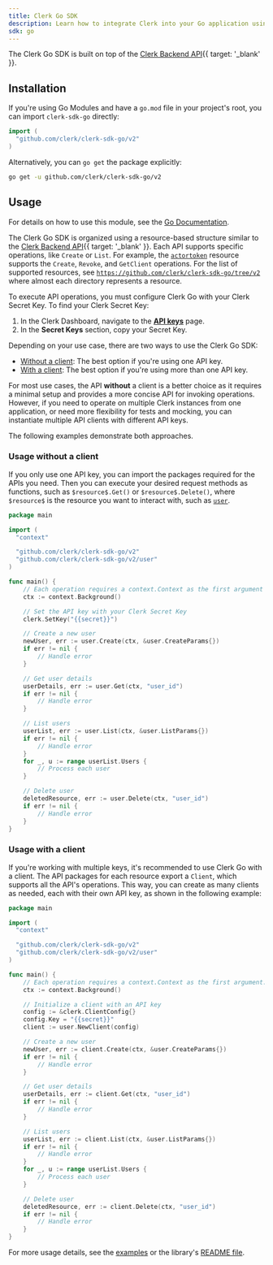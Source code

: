 ```yaml
---
title: Clerk Go SDK
description: Learn how to integrate Clerk into your Go application using the Clerk Go SDK.
sdk: go
---
```


The Clerk Go SDK is built on top of the [Clerk Backend API](/docs/reference/backend-api){{ target: '_blank' }}.

## Installation

If you're using Go Modules and have a `go.mod` file in your project's root, you can import `clerk-sdk-go` directly:

```go
import (
  "github.com/clerk/clerk-sdk-go/v2"
)
```

Alternatively, you can `go get` the package explicitly:

```sh {{ filename: 'terminal' }}
go get -u github.com/clerk/clerk-sdk-go/v2
```

## Usage

For details on how to use this module, see the [Go Documentation](https://pkg.go.dev/github.com/clerk/clerk-sdk-go/v2).

The Clerk Go SDK is organized using a resource-based structure similar to the [Clerk Backend API](/docs/reference/backend-api){{ target: '_blank' }}. Each API supports specific operations, like `Create` or `List`. For example, the [`actortoken`](https://github.com/clerk/clerk-sdk-go/blob/v2/actortoken/api.go) resource supports the `Create`, `Revoke`, and `GetClient` operations. For the list of supported resources, see [`https://github.com/clerk/clerk-sdk-go/tree/v2`](https://github.com/clerk/clerk-sdk-go/tree/v2) where almost each directory represents a resource.

To execute API operations, you must configure Clerk Go with your Clerk Secret Key. To find your Clerk Secret Key:

1. In the Clerk Dashboard, navigate to the [**API keys**](https://dashboard.clerk.com/last-active?path=api-keys) page.
1. In the **Secret Keys** section, copy your Secret Key.

Depending on your use case, there are two ways to use the Clerk Go SDK:

- [Without a client](#usage-without-a-client): The best option if you're using one API key.
- [With a client](#usage-with-a-client): The best option if you're using more than one API key.

For most use cases, the API **without** a client is a better choice as it requires a minimal setup and provides a more concise API for invoking operations. However, if you need to operate on multiple Clerk instances from one application, or need more flexibility for tests and mocking, you can instantiate multiple API clients with different API keys.

The following examples demonstrate both approaches.

### Usage without a client

If you only use one API key, you can import the packages required for the APIs you need. Then you can execute your desired request methods as functions, such as `$resource$.Get()` or `$resource$.Delete()`, where `$resource$` is the resource you want to interact with, such as [`user`](https://github.com/clerk/clerk-sdk-go/blob/v2/user/api.go).

```go {{ filename: 'main.go' }}
package main

import (
  "context"

  "github.com/clerk/clerk-sdk-go/v2"
  "github.com/clerk/clerk-sdk-go/v2/user"
)

func main() {
    // Each operation requires a context.Context as the first argument
    ctx := context.Background()

    // Set the API key with your Clerk Secret Key
    clerk.SetKey("{{secret}}")

    // Create a new user
    newUser, err := user.Create(ctx, &user.CreateParams{})
    if err != nil {
        // Handle error
    }

    // Get user details
    userDetails, err := user.Get(ctx, "user_id")
    if err != nil {
        // Handle error
    }

    // List users
    userList, err := user.List(ctx, &user.ListParams{})
    if err != nil {
        // Handle error
    }
    for _, u := range userList.Users {
        // Process each user
    }

    // Delete user
    deletedResource, err := user.Delete(ctx, "user_id")
    if err != nil {
        // Handle error
    }
}
```

### Usage with a client

If you're working with multiple keys, it's recommended to use Clerk Go with a client. The API packages for each
resource export a `Client`, which supports all the API's operations.
This way, you can create as many clients as needed, each with their own API key, as shown in the following example:

```go {{ filename: 'main.go' }}
package main 

import (
  "context"

  "github.com/clerk/clerk-sdk-go/v2"
  "github.com/clerk/clerk-sdk-go/v2/user"
)

func main() {
    // Each operation requires a context.Context as the first argument.
    ctx := context.Background()

    // Initialize a client with an API key
    config := &clerk.ClientConfig{}
    config.Key = "{{secret}}"
    client := user.NewClient(config)

    // Create a new user
    newUser, err := client.Create(ctx, &user.CreateParams{})
    if err != nil {
        // Handle error
    }

    // Get user details
    userDetails, err := client.Get(ctx, "user_id")
    if err != nil {
        // Handle error
    }

    // List users
    userList, err := client.List(ctx, &user.ListParams{})
    if err != nil {
        // Handle error
    }
    for _, u := range userList.Users {
        // Process each user
    }

    // Delete user
    deletedResource, err := client.Delete(ctx, "user_id")
    if err != nil {
        // Handle error
    }
}
```

For more usage details, see the [examples](/docs/references/go/other-examples) or the library's [README file](https://github.com/clerk/clerk-sdk-go/tree/v2).
